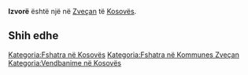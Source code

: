 {{Fshat në 
 | Emri                = Izvorë
 | EmriAlt                = 
 | NAME_SHORT_FORM=      
 | NAME_GENERIC=      
 | NAME_SORT_NAME_RO=      IZVORE
 | FULL_NAME_RO = Izvorë
 | FULL_NAME_ND_RO=Izvore
 | SORT_NAME_RG=IZVORE
 | FULL_NAME_RG=Izvorë
 | FULL_NAME_ND_RG=Izvore
 | SRP_NAME_SHORT_FORM=      
 | SRP_NAME_GENERIC=      
 | SRP_NAME_SORT_NAME_RO=      
 | SRP_FULL_NAME_RO = 
 | SRP_FULL_NAME_ND_RO=
 | SRP_SORT_NAME_RG=
 | SRP_FULL_NAME_RG=
 | SRP_FULL_NAME_ND_RG=
 | Emri (Rasa dhanore) = 
 | Figura              = 
 | Shteti              = Kosovo
 | Komuna              = Zveçan
 | Kodi postar         = 
 | Sipërfaqja          = 

 | Popullsia           = 

 | Regj. i popullsisë  = 
 | Dend. e popullsisë  = 
 | Faqja zyrtare       = 
 <!--- Koordinatat ----> 
 | Gjerësia            = 43.035
 | Gjatësia            = 20.686389
 | Lartësia            = 
}}
'''Izvorë''' është një [[]] në [[Zveçan]] të [[Kosovës]].

<!-- == Gjeografia == -->
<!-- == Historia == -->
<!-- == Demografia == -->
== Shih edhe ==
{{Komuna Zveçan}}
{{Kosovo-Administrata-Cung}}

[[Kategoria:Fshatra në Kosovës]]
[[Kategoria:Fshatra në Kommunes Zveçan]]
[[Kategoria:Vendbanime në Kosovës]]